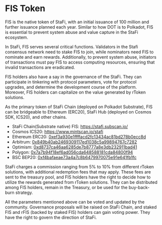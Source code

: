 # FIS Token

FIS is the native token of StaFi, with an initial issuance of 100 million and further issuance planned each year. Similar to how DOT is to Polkadot, FIS is essential to prevent system abuse and value capture in the StaFi ecosystem.

In StaFi, FIS serves several critical functions. Validators in the Stafi consensus network need to stake FIS to join, while nominators need FIS to nominate and earn rewards. Additionally, to prevent system abuse, initiators of transactions must pay FIS to access computing resources, ensuring that invalid transactions are eradicated.

FIS holders also have a say in the governance of the StaFi. They can participate in tinkering with protocol parameters, vote for protocol upgrades, and determine the development course of the platform. Moreover, FIS holders can capitalize on the value generated by rToken solutions.

As the primary token of StaFi Chain (deployed on Polkadot Substrate), FIS can be bridgeable to Ethereum (ERC20), StaFi Hub (deployed on Cosmos SDK, ICS20), and other chains.

- StaFi Chain(Substrate native) FIS: https://stafi.subscan.io/
- Cosmos ICS20: https://www.mintscan.io/stafi
- Ethereum ERC20: [0xef3a930e1ffffacd2fc13434ac81bd278b0ecc8d](https://etherscan.io/address/0xef3a930e1ffffacd2fc13434ac81bd278b0ecc8d)
- Arbitrum: [0x849b40ab2469309117ed1038c5a99894767c7282](https://arbiscan.io/token/0x849b40ab2469309117ed1038c5a99894767c7282)
- Optimism: [0xd8737ca46aa6285de7b8777a8e3db232911bad41](https://optimistic.etherscan.io/token/0xd8737ca46aa6285de7b8777a8e3db232911bad41)
- Polygon: [0x7a7b94f18ef6ad056cda648588181cda84800f94](https://polygonscan.com/token/0x7a7b94f18ef6ad056cda648588181cda84800f94)
- BSC BEP20: [0xf4bafaeae73a4a7c8b6479970075e91e641fb1fc](https://bscscan.com/token/0xf4bafaeae73a4a7c8b6479970075e91e641fb1fc)

StaFi charges a commission ranging from 5% to 10% from different rToken solutions, with additional redemption fees that may apply. These fees are sent to the treasury pool, and FIS holders have the right to decide how to utilize the rewards generated from rToken solutions. They can be distributed among FIS holders, remain in the Treasury, or be used for the buy-back-burn strategy.

All the parameters mentioned above can be voted and updated by the community. Governance proposals will be raised on StaFi Chain, and staked FIS and rFIS (backed by staked FIS) holders can gain voting power. They have the right to govern the direction of StaFi.